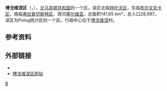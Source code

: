 {{Infobox settlement
| other_name                = Bogovinje Municipality
| native_name         = Општина Боговиње {{mk icon}}<br/>Komuna e Bogovinës {{sq icon}}
| settlement_type     = 市镇
| image_skyline       = Municipality of Bogovinje, Macedonia (FYROM) - panoramio.jpg
| image_caption       = 博戈维涅湖
| image_flag          = Flag of Bogovinje Municipality.svg
| image_blank_emblem  = Coat of arms of Bogovinje Municipality.svg
| image_map           = Map of Bogovinje Municipality.svg
| coordinates         = {{coord|41|56|N|20|55|E|display=inline,title}}
| subdivision_type    = [[国家|国家]]
| subdivision_name    = {{NMK}}
| subdivision_type1   = [[北馬其頓統計區列表|统计区]]
| subdivision_name1   = [[File:Logo_of_Polog_Region.svg|13px]] {{tsl|en|Polog Statistical Region||Polog}}
| seat_type           = 区府
| seat                = {{tsl|en|Bogovinje||Bogovinje}}
| leader_title        = 市长
| leader_name         = ''Albon Xhemaili'' ({{tsl|en|Alliance for Albanians||AA}})
| population_total    = 28997<ref>{{cite web|url=http://www.stat.gov.mk/pdf/kniga_13.pdf|title=2002 census results|language=en, mk|website=State Statistical Office of the Republic of Macedonia|year=2002|access-date=2022-01-30|archive-date=2010-09-22|archive-url=https://web.archive.org/web/20100922172341/http://www.stat.gov.mk/pdf/kniga_13.pdf|dead-url=no}}</ref>
| population_as_of = 2002
| timezone            = [[欧洲中部时间|CET]]
| utc_offset          = +1
| website             = {{URL|http://www.komunabogovine.gov.mk|Official Website}}
}}
'''博戈维涅区'''（{{lang-mk|{{Audio|Mk-Bogovinje.ogg|Боговиње}}}}，{{lang-sq|Komuna e Bogovinës}}），[[北马其顿共和国|北马其顿共和国]]的一个区。该区北临[[特托沃区|特托沃区]]，东临[[布尔文尼卡区|布尔文尼卡区]]，南临[[弗拉普切斯特区|弗拉普切斯特区]]，西邻[[塞尔维亚|塞尔维亚]]。总面积141,65 km²，总人口28,997。该区为Polog统计区的一个区。行政中心位于[[博戈维涅|博戈维涅]]村。

==参考资料==
{{refs}}

== 外部链接 ==
*{{commonscatinline}}
*[http://www.komunabogovine.gov.mk 博戈维涅区网站] {{Wayback|url=http://www.komunabogovine.gov.mk/ |date=20210205080409 }}

{{北馬其頓行政區劃}}
{{Authority control}}

[[Category:北马其顿行政区划|B]]
{{NorthMacedonia-geo-stub}}